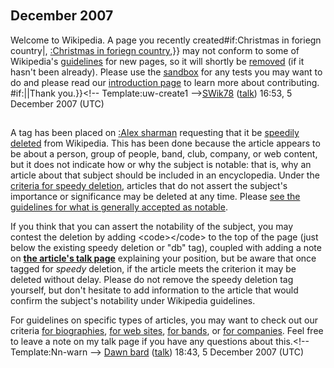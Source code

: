 <article id="14572332" title=User talk:Bontoft>
	<talkpage id="14572332" title="User talk:Bontoft">
== December 2007 ==

{{{icon|[[Image:Information.svg|25px]] }}}Welcome to Wikipedia. A page you recently created{{{{{subst|}}}#if:Christmas in foriegn country|, [[:Christmas in foriegn country]],}} may not conform to some of Wikipedia's [[Wikipedia:List of policies|guidelines]] for new pages, so it will shortly be [[Wikipedia:Deletion policy|removed]] (if it hasn't been already). Please use the [[Wikipedia:Sandbox|sandbox]] for any tests you may want to do and please read our [[Wikipedia:Introduction|introduction page]] to learn more about contributing. {{{{{subst|}}}#if:{{{2|}}}|{{{2}}}|Thank you.}}&lt;!-- Template:uw-create1 --&gt;[[User:SWik78|SWik78]] ([[User talk:SWik78|talk]]) 16:53, 5 December 2007 (UTC)

=={{{header-text|Notability of [[:Alex sharman]]}}}==
A tag has been placed on [[:Alex sharman]] requesting that it be [[Wikipedia:Criteria for speedy deletion|speedily deleted]] from Wikipedia. This has been done because the article appears to be about a person, group of people, band, club, company, or web content, but it does not indicate how or why the subject is notable: that is, why an article about that subject should be included in an encyclopedia. Under the [[WP:CSD#Articles|criteria for speedy deletion]], articles that do not assert the subject's importance or significance may be deleted at any time. Please [[Wikipedia:Notability|see the guidelines for what is generally accepted as notable]]. 

If you think that you can assert the notability of the subject, you may contest the deletion by adding &lt;code&gt;{{tl|hangon}}&lt;/code&gt; to the top of the page (just below the existing speedy deletion or &quot;db&quot; tag), coupled with adding a note on '''[[Talk:Alex sharman|the article's talk page]]''' explaining your position, but be aware that once tagged for ''speedy'' deletion, if the article meets the criterion it may be deleted without delay. Please do not remove the speedy deletion tag yourself, but don't hesitate to add information to the article that would confirm the subject's notability under Wikipedia guidelines.

For guidelines on specific types of articles, you may want to check out our criteria [[Wikipedia:Notability (people)|for biographies]], [[WP:WEB|for web sites]], [[WP:BAND|for bands]], or [[WP:CORP|for companies]]. Feel free to leave a note on my talk page if you have any questions about this.&lt;!-- Template:Nn-warn --&gt;  [[User:Dawn bard|Dawn bard]] ([[User talk:Dawn bard|talk]]) 18:43, 5 December 2007 (UTC)
	</talkpage>
</article>